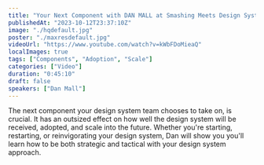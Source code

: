 ```yaml
---
title: "Your Next Component with DAN MALL at Smashing Meets Design Systems"
publishedAt: "2023-10-12T23:37:10Z"
image: "./hqdefault.jpg"
poster: "./maxresdefault.jpg"
videoUrl: "https://www.youtube.com/watch?v=kWbFDoMieaQ"
localImages: true
tags: ["Components", "Adoption", "Scale"]
categories: ["Video"]
duration: "0:45:10"
draft: false
speakers: ["Dan Mall"]
---
```


The next component your design system team chooses to take on, is crucial. It has an outsized effect on how well the design system will be received, adopted, and scale into the future. Whether you're starting, restarting, or reinvigorating your design system, Dan will show you you'll learn how to be both strategic and tactical with your design system approach.
